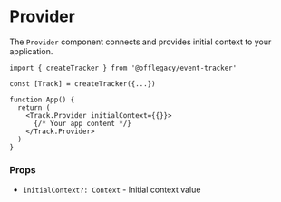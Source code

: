 # Provider

The `Provider` component connects and provides initial context to your application.

```tsx
import { createTracker } from '@offlegacy/event-tracker'

const [Track] = createTracker({...})

function App() {
  return (
    <Track.Provider initialContext={{}}>
      {/* Your app content */}
    </Track.Provider>
  )
}
```

### Props

- `initialContext?: Context` - Initial context value
